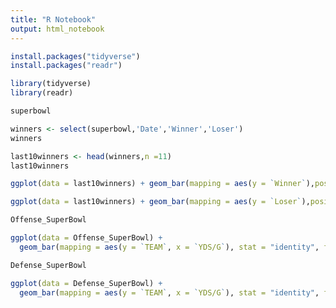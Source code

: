 ```yaml
---
title: "R Notebook"
output: html_notebook
---
```


```r
install.packages("tidyverse")
install.packages("readr")
```
```r
library(tidyverse)
library(readr)
```

```r
superbowl
```
```r
winners <- select(superbowl,'Date','Winner','Loser')
winners
```

```r
last10winners <- head(winners,n =11)
last10winners
```
```r
ggplot(data = last10winners) + geom_bar(mapping = aes(y = `Winner`),position = "dodge", fill = "blue") + labs(title = "SuperBowl Champions For The Last 10 Years", subtitle = "2010-2020", caption = "Kaggle: Superbowl History 1967 - 2020")
```

```r
ggplot(data = last10winners) + geom_bar(mapping = aes(y = `Loser`),position = "dodge", fill = "red") + labs(title = "SuperBowl Losers in the final game For The Last 10 Years", subtitle = "2010-2020", caption = "Kaggle: Superbowl History 1967 - 2020")
```

```r
Offense_SuperBowl
```
```r
ggplot(data = Offense_SuperBowl) +
  geom_bar(mapping = aes(y = `TEAM`, x = `YDS/G`), stat = "identity", fill = "orange") + labs(title = "SuperBowl Offense Yards per Game", subtitle = "Season 2021", caption = "ESPN: NFL Team Total Offense Regular Season Stats 2021")
```
```r
Defense_SuperBowl
```
```r
ggplot(data = Defense_SuperBowl) +
  geom_bar(mapping = aes(y = `TEAM`, x = `YDS/G`), stat = "identity", fill = "green") + labs(title = "SuperBowl Defense Yards per Game", subtitle = "Season 2021", caption = "ESPN: NFL Team Total Defense Regular Season Stats 2021")
```




